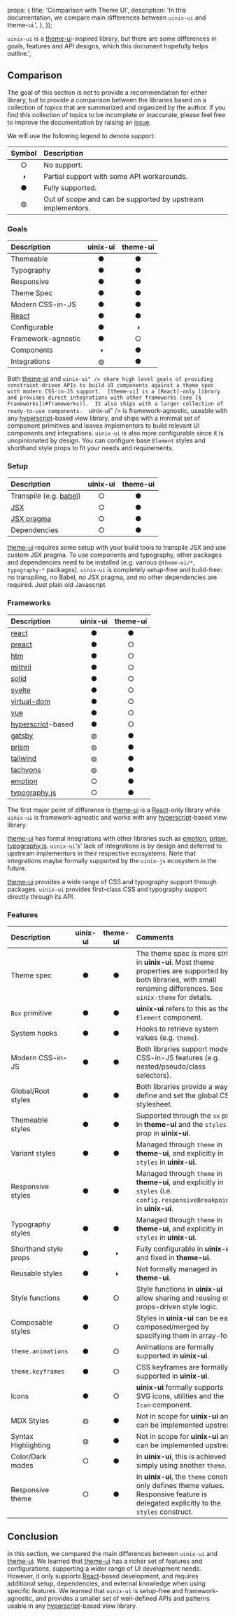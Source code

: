   props: {
    title: 'Comparison with Theme UI',
    description: 'In this documentation, we compare main differences between `uinix-ui` and theme-ui.',
  },
});

`uinix-ui` is a [theme-ui]-inspired library, but there are some differences in goals, features and API designs, which this document hopefully helps outline.',

## Comparison

The goal of this section is not to provide a recommendation for either library, but to provide a comparison between the libraries based on a collection of topics that are summarized and organized by the author.  If you find this collection of topics to be incomplete or inaccurate, please feel free to improve the documentation by raising an [issue].

We will use the following legend to denote support:

| Symbol | Description
| :---: | :---
| ○ | No support.
| ◑ | Partial support with some API workarounds.
| ● | Fully supported.
| ◍ | Out of scope and can be supported by upstream implementors.

### Goals

| Description | uinix-ui | theme-ui
| :--- | :---: | :---:
| Themeable | ● | ●
| Typography | ● | ●
| Responsive | ● | ●
| Theme Spec | ● | ●
| Modern CSS-in-JS | ● | ●
| [React] | ● | ●
| Configurable | ● | ◑
| Framework-agnostic | ● | ○
| Components | ◑ | ●
| Integrations | ◍ | ●

Both [theme-ui] and `uinix-ui" /> share high level goals of providing constraint-driven APIs to build UI components against a theme spec with modern CSS-in-JS support.  [theme-ui] is a [React]-only library and provides direct integrations with other frameworks (see [§ Frameworks](#frameworks)).  It also ships with a larger collection of ready-to-use components.  `uinix-ui" /> is framework-agnostic, useable with any [hyperscript]-based view library, and ships with a minimal set of component primitives and leaves implementors to build relevant UI components and integrations. `uinix-ui` is also more configurable since it is unopinionated by design.  You can configure base `Element` styles and shorthand style props to fit your needs and requirements.

### Setup

| Description | uinix-ui | theme-ui
| :--- | :---: | :---:
| Transpile (e.g. [babel]) | ○ | ●
| [JSX] | ○ | ●
| [JSX pragma] | ○ | ●
| Dependencies | ○ | ●

[theme-ui] requires some setup with your build tools to transpile JSX and use custom JSX pragma.  To use components and typography, other packages and dependencies need to be installed (e.g. various `@theme-ui/*`, `typography-*` packages).  `uinix-ui` is completely setup-free and build-free: no transpiling, no Babel, no JSX pragma, and no other dependencies are required.  Just plain old Javascript.

### Frameworks

| Description | uinix-ui | theme-ui
| :--- | :---: | :---:
| [react] | ● | ●
| [preact] | ● | ○
| [htm] | ● | ○
| [mithril] | ● | ○
| [solid] | ● | ○
| [svelte] | ● | ○
| [virtual-dom] | ● | ○
| [vue] | ● | ○
| [hyperscript]-based | ● | ○
| [gatsby] | ◍ | ●
| [prism] | ◍ | ●
| [tailwind] | ◍ | ●
| [tachyons] | ◍ | ●
| [emotion] | ○ | ●
| [typography.js] | ○ | ●

The first major point of difference is [theme-ui] is a [React]-only library while `uinix-ui` is framework-agnostic and works with any [hyperscript]-based view library.

[theme-ui] has formal integrations with other libraries such as [emotion], [prism], [typography.js].  `uinix-ui`'s' lack of integrations is by design and deferred to upstream implementors in their respective ecosystems.  Note that integrations maybe formally supported by the `uinix-js` ecosystem in the future.

[theme-ui] provides a wide range of CSS and typography support through packages. `uinix-ui` provides first-class CSS and typography support directly through its API.

### Features

| Description | uinix-ui | theme-ui | Comments
| :--- | :---: | :---: | :---
| Theme spec | ● | ● | The theme spec is more strict in **uinix-ui**.  Most theme properties are supported by both libraries, with small renaming differences.  See `uinix-theme` for details.
| `Box` primitive | ● | ● | **uinix-ui** refers to this as the `Element` component.
| System hooks | ● | ● | Hooks to retrieve system values (e.g. `theme`).
| Modern CSS-in-JS | ● | ● | Both libraries support modern CSS-in-JS features (e.g. nested/pseudo/class selectors).
| Global/Root styles | ● | ● | Both libraries provide a way to define and set the global CSS stylesheet.
| Themeable styles | ● | ● | Supported through the `sx` prop in **theme-ui** and the `styles` prop in **uinix-ui**.
| Variant styles | ● | ● | Managed through `theme` in **theme-ui**, and explicitly in `styles` in **uinix-ui**.
| Responsive styles | ● | ● | Managed through `theme` in **theme-ui**, and explicitly in `styles` (i.e. `config.responsiveBreakpoints`) in **uinix-ui**.
| Typography styles | ● | ● | Managed through `theme` in **theme-ui**, and explicitly in `styles` in **uinix-ui**.
| Shorthand style props | ● | ◑ | Fully configurable in **uinix-ui** and fixed in **theme-ui**.
| Reusable styles | ● | ◑ | Not formally managed in **theme-ui**.
| Style functions | ● | ○ | Style functions in **uinix-ui** allow sharing and reusing of props-driven style logic.
| Composable styles | ● | ○ | Styles in **uinix-ui** can be easily composed/merged by specifying them in array-form.
| `theme.animations` | ● | ○ | Animations are formally supported in **uinix-ui**.
| `theme.keyframes` | ● | ○ | CSS keyframes are formally supported in **uinix-ui**.
| Icons | ● | ○ | **uinix-ui** formally supports SVG icons, utilities and the `Icon` component.
| MDX Styles | ◍ | ● | Not in scope for **uinix-ui** and can be implemented upstream.
| Syntax Highlighting | ◍ | ● | Not in scope for **uinix-ui** and can be implemented upstream.
| Color/Dark modes | ○ | ● | In **uinix-ui**, this is achieved by simply using another `theme`.
| Responsive theme | ○ | ● | In **uinix-ui**, the `theme` construct only defines theme values.  Responsive feature is delegated explicitly to the `styles` construct.

## Conclusion

In this section, we compared the main differences between `uinix-ui` and [theme-ui].  We learned that [theme-ui] has a richer set of features and configurations, supporting a wider range of UI development needs.  However, it only supports [React]-based development, and requires additional setup, dependencies, and external knowledge when using specific features.  We learned that `uinix-ui` is setup-free and framework-agnostic, and provides a smaller set of well-defined APIs and patterns usable in any [hyperscript]-based view library.

[babel]: https://github.com/babel/babel
[emotion]: https://github.com/emotion-js/emotion
[gatsby]: https://github.com/gatsbyjs/gatsby
[htm]: https://github.com/developit/htm
[hyperscript]: https://github.com/hyperhype/hyperscript
[issue]: https://github.com/uinix-js/uinix-docs/issues
[jsx]: https://facebook.github.io/jsx/
[jsx pragma]: https://theme-ui.com/guides/jsx-pragma/
[mdx]: https://github.com/mdx-js/mdx
[mithril]: https://github.com/MithrilJS/mithril.js
[preact]: https://github.com/preactjs/preact
[prism]: https://github.com/PrismJS/prism
[react]: https://github.com/facebook/react
[solid]: https://github.com/solidjs/solid
[svelte]: https://github.com/sveltejs/svelte
[tachyons]: https://github.com/tachyons-css/tachyons
[tailwind]: https://github.com/tailwindlabs/tailwindcss
[theme-ui]: https://github.com/system-ui/theme-ui
[typography.js]: https://github.com/KyleAMathews/typography.js
[virtual-dom]: https://github.com/Matt-Esch/virtual-dom
[vue]: https://github.com/vuejs/vue
